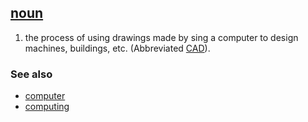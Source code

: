 == [[noun]] ==
#the process of using drawings made by sing a computer to design machines, buildings, etc. (Abbreviated [[CAD]]).

=== See also ===
*[[computer]]
*[[computing]]